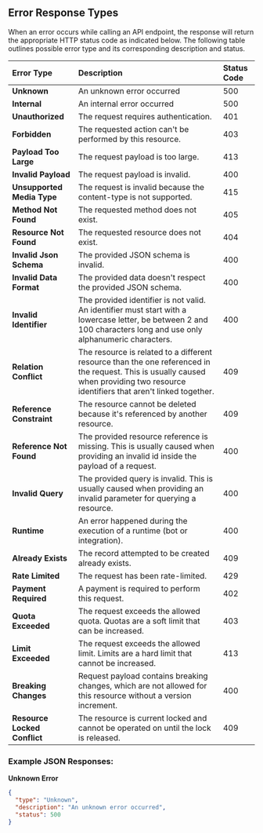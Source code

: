 ## Error Response Types

When an error occurs while calling an API endpoint, the response will return the appropriate HTTP status code as indicated below. The following table outlines possible error type and its corresponding description and status.

| **Error Type**               | **Description**                                                                                                                                                                     | **Status Code** |
| :--------------------------- | :---------------------------------------------------------------------------------------------------------------------------------------------------------------------------------- | :-------------- |
| **Unknown**                  | An unknown error occurred                                                                                                                                                           | 500             |
| **Internal**                 | An internal error occurred                                                                                                                                                          | 500             |
| **Unauthorized**             | The request requires authentication.                                                                                                                                                | 401             |
| **Forbidden**                | The requested action can't be performed by this resource.                                                                                                                           | 403             |
| **Payload Too Large**        | The request payload is too large.                                                                                                                                                   | 413             |
| **Invalid Payload**          | The request payload is invalid.                                                                                                                                                     | 400             |
| **Unsupported Media Type**   | The request is invalid because the content-type is not supported.                                                                                                                   | 415             |
| **Method Not Found**         | The requested method does not exist.                                                                                                                                                | 405             |
| **Resource Not Found**       | The requested resource does not exist.                                                                                                                                              | 404             |
| **Invalid Json Schema**      | The provided JSON schema is invalid.                                                                                                                                                | 400             |
| **Invalid Data Format**      | The provided data doesn't respect the provided JSON schema.                                                                                                                         | 400             |
| **Invalid Identifier**       | The provided identifier is not valid. An identifier must start with a lowercase letter, be between 2 and 100 characters long and use only alphanumeric characters.                  | 400             |
| **Relation Conflict**        | The resource is related to a different resource than the one referenced in the request. This is usually caused when providing two resource identifiers that aren't linked together. | 409             |
| **Reference Constraint**     | The resource cannot be deleted because it's referenced by another resource.                                                                                                         | 409             |
| **Reference Not Found**      | The provided resource reference is missing. This is usually caused when providing an invalid id inside the payload of a request.                                                    | 400             |
| **Invalid Query**            | The provided query is invalid. This is usually caused when providing an invalid parameter for querying a resource.                                                                  | 400             |
| **Runtime**                  | An error happened during the execution of a runtime (bot or integration).                                                                                                           | 400             |
| **Already Exists**           | The record attempted to be created already exists.                                                                                                                                  | 409             |
| **Rate Limited**             | The request has been rate-limited.                                                                                                                                                  | 429             |
| **Payment Required**         | A payment is required to perform this request.                                                                                                                                      | 402             |
| **Quota Exceeded**           | The request exceeds the allowed quota. Quotas are a soft limit that can be increased.                                                                                               | 403             |
| **Limit Exceeded**           | The request exceeds the allowed limit. Limits are a hard limit that cannot be increased.                                                                                            | 413             |
| **Breaking Changes**         | Request payload contains breaking changes, which are not allowed for this resource without a version increment.                                                                     | 400             |
| **Resource Locked Conflict** | The resource is current locked and cannot be operated on until the lock is released.                                                                                                | 409             |

### Example JSON Responses:

**Unknown Error**

```json
{
  "type": "Unknown",
  "description": "An unknown error occurred",
  "status": 500
}
```
